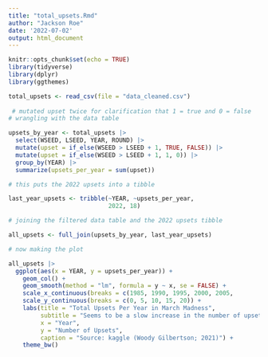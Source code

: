 ```yaml
---
title: "total_upsets.Rmd"
author: "Jackson Roe"
date: '2022-07-02'
output: html_document
---
```


```r
knitr::opts_chunk$set(echo = TRUE)
library(tidyverse)
library(dplyr)
library(ggthemes)
```

```r
total_upsets <- read_csv(file = "data_cleaned.csv")
                
 # mutated upset twice for clarification that 1 = true and 0 = false
# wrangling with the data table

upsets_by_year <- total_upsets |> 
  select(WSEED, LSEED, YEAR, ROUND) |> 
  mutate(upset = if_else(WSEED > LSEED + 1, TRUE, FALSE)) |> 
  mutate(upset = if_else(WSEED > LSEED + 1, 1, 0)) |> 
  group_by(YEAR) |> 
  summarize(upsets_per_year = sum(upset))

# this puts the 2022 upsets into a tibble

last_year_upsets <- tribble(~YEAR, ~upsets_per_year, 
                            2022, 18)

# joining the filtered data table and the 2022 upsets tibble

all_upsets <- full_join(upsets_by_year, last_year_upsets)

# now making the plot 

all_upsets |> 
  ggplot(aes(x = YEAR, y = upsets_per_year)) + 
    geom_col() + 
    geom_smooth(method = "lm", formula = y ~ x, se = FALSE) + 
    scale_x_continuous(breaks = c(1985, 1990, 1995, 2000, 2005,                                     2010, 2015, 2020)) + 
    scale_y_continuous(breaks = c(0, 5, 10, 15, 20)) + 
    labs(title = "Total Upsets Per Year in March Madness", 
         subtitle = "Seems to be a slow increase in the number of upsets over time, no\ntournament during 2020 due to the Covid-19 pandemic", 
         x = "Year", 
         y = "Number of Upsets", 
         caption = "Source: kaggle (Woody Gilbertson; 2021)") +
    theme_bw()
  
```

